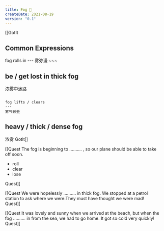 ```yaml
---
title: Fog 🌁
createDate: 2021-08-19
version: "0.1"
---
```


[[GotIt
## Common Expressions 
<FlashcardList>
fog rolls in
---
雾弥漫
~~~

be / get lost in thick fog
---
浓雾中迷路
~~~

fog lifts / clears
---
雾气散去
~~~

heavy / thick / dense fog
---
浓雾
</FlashcardList>
GotIt]]

[[Quest
The fog is beginning to .......... , so our plane should be able to take off soon.
<MCQuest totalAttempts="1" correct="B">
* roll
* clear
* lose
</MCQuest>
Quest]]

[[Quest
We were hopelessly .......... in thick fog. We stopped at a petrol station to ask where we were.They must have thought we were mad!
<BFQuest correct="lost" totalAttempts="3" />
Quest]]

[[Quest
It was lovely and sunny when we arrived at the beach, but when the fog .......... in from the sea, we had to go home. It got so cold very quickly!
<BFQuest correct="rolled" totalAttempts="3" />
Quest]]